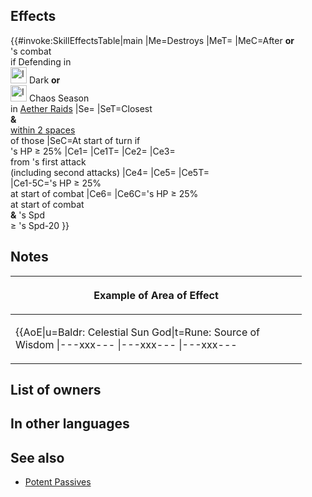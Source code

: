 {{Passive
|name=Justice Enforcer
|type=B
|exclusive=1
|canUseWeapon={{WeaponList|All}}
|canUseMove={{MoveList|All}}
|properties=random_owner
|1name=Justice Enforcer
|1tagid=SID_正義の執行者
|1effect=If defending in Aether Raids during Dark or Chaos season, after combat for unit or allies on the map, destroys foe's Safety Fence (O) structure (triggers even if unit or ally is defeated in combat).<br><br>At start of turn, if unit's HP ≥ 25%, inflicts 【Exposure】on closest foes and foes within 2 spaces of those foes through their next actions.<br><br>At start of combat, if unit's HP ≥ 25%, inflicts Atk/Spd/Def-5 on foe, unit deals +Y damage (max 15; excluding area-of-effect Specials; Y = number of foes within 3 rows or 3 columns centered on unit × 5), reduces damage from foe's attacks by 7 (excluding area-of-effect Specials), and neutralizes effects that guarantee foe's follow-up attacks and effects that prevent unit's follow-up attacks during combat.<br><br>At start of combat, if unit's HP ≥ 25%, if decreasing the Spd difference necessary to make a follow-up attack by 25 would allow unit to trigger a follow-up attack (excluding guaranteed or prevented follow-ups), triggers【Potent Follow X%】during combat (if【Exposure】is active on foe, X = 100; otherwise, X = 40).<br><br>【Exposure】<br>Foe's attacks deal +10 damage.<br><br>【Potent Follow X%】<br>Triggers an additional follow-up attack immediately after unit's standard follow-up attack and deals damage = X% of unit's normal attack damage (if unit cannot make a follow-up attack, this effect triggers when the standard follow-up attack would occur; this effect is treated like a follow-up attack, so effects like "reduce damage by X%" still apply, but this effect is not affected by effects that prevent follow-ups or "attacks twice" effects; only highest value applied; does not stack).
|1cost=300
|1required=-
}}
==Effects==
{{#invoke:SkillEffectsTable|main
|Me=Destroys {{Sct|Safety Fence (O)}}
|MeT={{Tgt|Foe}}
|MeC=After {{Tgt|Unit}} '''or'''<br>{{Tgt|Ally}}'s combat<br>if Defending in<br>[[File:Icon Season Dark.png|x26px|class=inline-icon|link=]] Dark '''or'''<br>[[File:Icon Season Chaos.png|x26px|class=inline-icon|link=]] Chaos Season<br>in [[Aether Raids]]
|Se={{SEt|Exposure}}
|SeT=Closest {{Tgt|Foes}}<br>'''&''' {{Tgt|Foes}}<br>[[within 2 spaces]]<br>of those {{Tgt|Foes}}
|SeC=At start of turn if<br>{{Tgt|Unit}}'s HP ≥ 25%
|Ce1={{Eft|Temporary debuffs|Atk/Spd/Def|5}}
|Ce1T={{Tgt|Foe}}
|Ce2={{Eft|Damage Boost|5 x {{Tgt|Foes}} within<br>[[3 rows or 3 columns]]<br>centered on {{Tgt|Unit}}|max=15}}
|Ce3={{Eft|Damage Reduction|7}}<br>from {{Tgt|Foe}}'s first attack<br>(including second attacks)
|Ce4={{Eft|Neutralize Prevent Follow-Ups}}
|Ce5={{Eft|Neutralize Guaranteed Follow-Ups}}
|Ce5T={{Tgt|Foe}}<br>
|Ce1-5C={{Tgt|Unit}}'s HP ≥ 25%<br>at start of combat
|Ce6={{Eft|Potent Follow X%|2=100% if {{Tgt|Foe}} has<br>{{SEt|Exposure}}; else, X = 40%}}
|Ce6C={{Tgt|Unit}}'s HP ≥ 25%<br>at start of combat<br>'''&''' {{Tgt|Unit}}'s Spd<br>≥ {{Tgt|Foe}}'s Spd-20
}}

==Notes==
{{Exposure}}
{{Temporary debuffs}}
{{FlatDamageBoost|X (max: 15)}}
{{FlatDamageReduction|7}}
{{Follow-up effect neutralization}}
{{Potent Follow|X%}}
{|class="wikitable default mw-collapsible" 
!Example of Area of Effect
|-
|align="middle" style="max-width:450px;margin:auto"|{{AoE|u=Baldr: Celestial Sun God|t=Rune: Source of Wisdom
|---xxx---
|---xxx---
|---xxx---
|xxxxxxxxx
|xxxxuxxxx
|xxxxxxxxx
|---xxx---
|---xtx---
|---xxx---
}}
|}
==List of owners==
{{Skill Hero List}}
==In other languages==
{{OtherLanguages
|japanese=
|german=
|spanishEU=Justicia suprema
|spanishLA=
|french=
|italian=
|chineseTW=
|portuguese=
}}

==See also==
{{See also skills|cond=(Description LIKE '%destroy%structure%' OR Description LIKE '%【Potent Follow%】%') AND Exclusive='1'}}
* [[Skill families/B Passives#Potent|Potent Passives]]
{{Passives Navbox|B}}